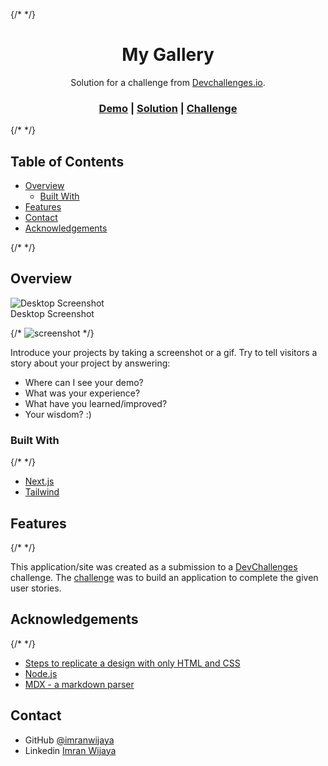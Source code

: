 
{/* <!-- Please update value in the {}  --> */}

<h1 align="center">My Gallery</h1>

<div align="center">Solution for a challenge from <a href="http://legacy.devchallenges.io" target="_blank">Devchallenges.io</a>.</div>

<div align="center">
  <h3>
    <a href={content.readmeContent.demoLink}>Demo</a>
    <span> | </span>
    <a href={content.readmeContent.solutionLink}>Solution</a>
    <span> | </span>
    <a href="https://legacy.devchallenges.io/challenges/gcbWLxG6wdennelX7b8I">Challenge</a>
  </h3>
</div>

{/* <!-- TABLE OF CONTENTS --> */}

## Table of Contents

- [Overview](#overview)
  - [Built With](#built-with)
- [Features](#features)
- [Contact](#contact)
- [Acknowledgements](#acknowledgements)

{/* <!-- OVERVIEW --> */}

## Overview

<div className="text-center">
  <div>
    <img align="top" src={content.readmeContent.screenshotLink} alt="Desktop Screenshot" className="shadow-md rounded-md" />
    <div className="text-center font-bold">Desktop Screenshot</div>
  </div>
</div>

{/* ![screenshot](https://raw.githubusercontent.com/imranwijaya/devchallenges/main/public/asset/legacy/responsive-web-developer/screenshot/my-gallery-desktop.png) */}

Introduce your projects by taking a screenshot or a gif. Try to tell visitors a story about your project by answering:

- Where can I see your demo?
- What was your experience?
- What have you learned/improved?
- Your wisdom? :)

### Built With

{/* <!-- This section should list any major frameworks that you built your project using. Here are a few examples.--> */}

- [Next.js](https://nextjs.org/)
- [Tailwind](https://tailwindcss.com/)

## Features

{/* <!-- List the features of your application or follow the template. Don't share the figma file here :) --> */}

This application/site was created as a submission to a [DevChallenges](https://legacy.devchallenges.io/challenges) challenge. The [challenge](https://legacy.devchallenges.io/challenges/gcbWLxG6wdennelX7b8I) was to build an application to complete the given user stories.


## Acknowledgements

{/* <!-- This section should list any articles or add-ons/plugins that helps you to complete the project. This is optional but it will help you in the future. For exmpale --> */}

- [Steps to replicate a design with only HTML and CSS](https://devchallenges-blogs.web.app/how-to-replicate-design/)
- [Node.js](https://nodejs.org/)
- [MDX - a markdown parser](https://mdxjs.com/)

## Contact

- GitHub [@imranwijaya](https://github.com/imranwijaya)
- Linkedin [Imran Wijaya](https://www.linkedin.com/in/imranwijaya)
